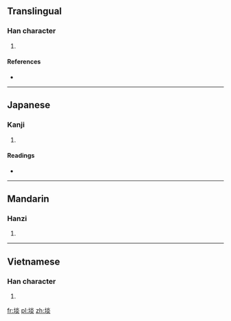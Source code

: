 ==Translingual==

===Han character===
{{Han char|rn=32|rad=土|as=08|sn=11|four=4918<sub>9</sub>|canj=土火火 (GFF)|ids=⿰[[土]][[炎]]}}

# {{defn|Han|sort=土08}}

====References====
* {{Han ref|kx=0230.410|dkj=05180|dj=0467.020|hdz=10458.010|uh=57EE|ud=22510|bh=D4BC|bd=54460}}

----

==Japanese==

===Kanji===
{{ja-kanji|grade=|rs=土08}}

# {{defn|lang=ja|sort=土08}}

====Readings====
* {{ja-readings|on=[[たん]] (tan)|kun=}}

----

==Mandarin==

===Hanzi===
{{cmn-hanzi|pin=[[tàn]] ([[tan4]])|wg=t'an<sup>4</sup>}}

# {{defn|lang=cmn|sort=土08}}

----

==Vietnamese==

===Han character===
{{vi-hantu|[[vịm]]|rs=土08}}

# {{defn|lang=vi|sort=土08}}

[[fr:埮]]
[[pl:埮]]
[[zh:埮]]
